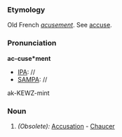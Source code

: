 ===Etymology===
Old French ''[[acusement]]''. See [[accuse]].
===Pronunciation===
'''ac-cuse*ment'''
*[[IPA]]: //
*[[SAMPA]]: //
ak-KEWZ-mint
===Noun===
#''(Obsolete):'' [[Accusation]] - [[Chaucer]]